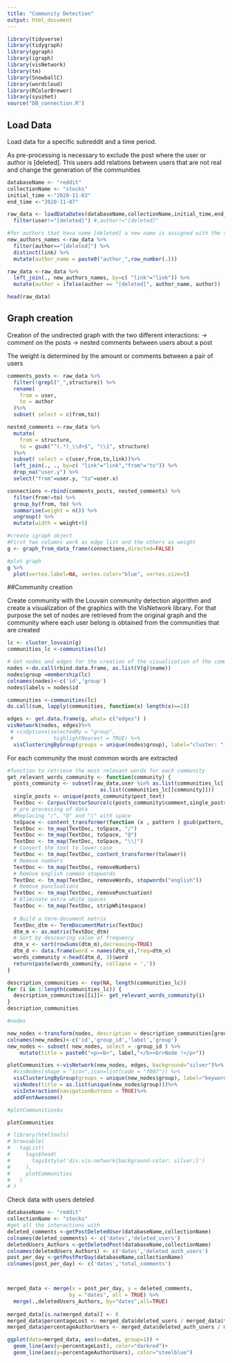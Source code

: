 ```yaml
---
title: "Community Detection"
output: html_document
---
```


```r
library(tidyverse)
library(tidygraph)
library(ggraph)
library(igraph)
library(visNetwork)
library(tm)
library(SnowballC)
library(wordcloud)
library(RColorBrewer)
library(syuzhet)
source("DB_connection.R")
```

## Load Data

Load data for a specific subreddit and a time period. 

As pre-processing is necessary to exclude the post where the user or author is [deleted]. This users add relations between users that are not real and change the generation of the communities

```r
databaseName <- "reddit"
collectionName <- "stocks"
initial_time <-"2020-11-03"
end_time <-"2020-11-07"

raw_data <- loadDataDates(databaseName,collectionName,initial_time,end_time) %>%
  filter(user!="[deleted]") #,author!="[deleted]"

#for authors that hava name [deleted] a new name is assigned with the structure "author_number"
new_authors_names <-raw_data %>%
  filter(author=="[deleted]") %>%
  distinct(link) %>%
  mutate(author_name = paste0("author_",row_number(.)))

raw_data <-raw_data %>%
  left_join(., new_authors_names, by=c( "link"="link")) %>%
  mutate(author = ifelse(author == "[deleted]", author_name, author))

head(raw_data)

```


## Graph creation

Creation of the undirected graph with the two different interactions:
-> comment on the posts 
-> nested comments between users about a post

The weight is determined by the amount or comments between a pair of users 

```r
comments_posts <- raw_data %>%
  filter(!grepl("_",structure)) %>%
  rename(
    from = user,
    to = author
  )%>%
  subset( select = c(from,to))

nested_comments <-raw_data %>% 
  mutate(
    from = structure,
    to = gsub("^(.*)_\\d+$", "\\1", structure) 
  )%>%
  subset( select = c(user,from,to,link))%>%
  left_join(., ., by=c( "link"="link","from"="to")) %>% 
  drop_na("user.y") %>%
  select("from"=user.y, "to"=user.x) 

connections <-rbind(comments_posts, nested_comments) %>% 
  filter(from!=to) %>% 
  group_by(from, to) %>%
  summarise(weight = n()) %>% 
  ungroup() %>%
  mutate(width = weight+5)

#create igraph object
#First two columns work as edge list and the others as weight 
g <- graph_from_data_frame(connections,directed=FALSE)

#plot graph
g %>%
  plot(vertex.label=NA, vertex.color="blue", vertex.size=5)
```


##Community creation

Create community with the Louvain community detection algorithm and create a visualization of the graphics with the VisNetwork library. For that purpose the set of nodes are retrieved from the original graph and the community where each user belong is obtained from the communities that are created

```r

lc <- cluster_louvain(g)
communities_lc <-communities(lc)

# Get nodes and edges for the creation of the visualization of the community
nodes <-do.call(rbind.data.frame, as.list(V(g)$name))
nodes$group =membership(lc)
colnames(nodes)<-c('id','group')
nodes$labels = nodes$id

communities <-communities(lc)
do.call(sum, lapply(communities, function(x) length(x)==1))

edges <- get.data.frame(g, what= c("edges") )
visNetwork(nodes, edges)%>%
 # visOptions(selectedBy = "group", 
 #             highlightNearest = TRUE) %>%
  visClusteringByGroup(groups = unique(nodes$group), label="cluster: ")
```
For each community the most common words are extracted

```r
#function to retrieve the most relevant words for each community
get_relevant_words_community <- function(community) {
  posts_community <- subset(raw_data,user %in% as.list(communities_lc[[community]])|author %in%
                              as.list(communities_lc[[community]]))
  single_posts <- unique(posts_community$post_text)
  TextDoc <- Corpus(VectorSource(c(posts_community$comment,single_posts)))
  # pre processing of data
  #Replacing "/", "@" and "|" with space
  toSpace <- content_transformer(function (x , pattern ) gsub(pattern, " ", x))
  TextDoc <- tm_map(TextDoc, toSpace, "/")
  TextDoc <- tm_map(TextDoc, toSpace, "@")
  TextDoc <- tm_map(TextDoc, toSpace, "\\|")
  # Convert the text to lower case
  TextDoc <- tm_map(TextDoc, content_transformer(tolower))
  # Remove numbers
  TextDoc <- tm_map(TextDoc, removeNumbers)
  # Remove english common stopwords
  TextDoc <- tm_map(TextDoc, removeWords, stopwords("english"))
  # Remove punctuations
  TextDoc <- tm_map(TextDoc, removePunctuation)
  # Eliminate extra white spaces
  TextDoc <- tm_map(TextDoc, stripWhitespace)
  
  # Build a term-document matrix
  TextDoc_dtm <- TermDocumentMatrix(TextDoc)
  dtm_m <- as.matrix(TextDoc_dtm)
  # Sort by descearing value of frequency
  dtm_v <- sort(rowSums(dtm_m),decreasing=TRUE)
  dtm_d <- data.frame(word = names(dtm_v),freq=dtm_v)
  words_community <-head(dtm_d, 3)$word
  return(paste(words_community, collapse = ','))
}


```

```r
description_communities <- rep(NA, length(communities_lc))
for (i in 1:length(communities_lc)) {
  description_communities[[i]]<- get_relevant_words_community(i)
}
description_communities

#nodes
```

```r
new_nodes <-transform(nodes, description = description_communities[group])
colnames(new_nodes)<-c('id','group_id','label','group')
new_nodes <- subset( new_nodes, select = -group_id ) %>%
    mutate(title = paste0("<p><b>", label,"</b><br>Node !</p>"))

plotCommunities <-visNetwork(new_nodes, edges, background="silver")%>%
  #visNodes(shape = "icon",icon=list(code = "f007")) %>%
  visClusteringByGroup(groups = unique(new_nodes$group), label="keywords: ")%>% 
  visNodes(title = as.list(unique(new_nodes$group)))%>%
  visInteraction(navigationButtons = TRUE)%>% 
  addFontAwesome()

#plotCommunities$x

plotCommunities

# library(htmltools)
# browsable(
#   tagList(
#     tags$head(
#       tags$style('div.vis-network{background-color: silver;}')  
#     ),
#     plotCommunities
#   )
# )
```


Check data with users deteled


```r
databaseName <- "reddit"
collectionName <- "stocks"
#get all the interactions with 
deleted_comments <-getPostDeletedUser(databaseName,collectionName)
colnames(deleted_comments) <- c('dates','deleted_users')
deletedUsers_Authors <-getDeletedPost(databaseName,collectionName)
colnames(deletedUsers_Authors) <- c('dates','deleted_auth_users')
post_per_day <-getPostPerDay(databaseName,collectionName)
colnames(post_per_day) <- c('dates','total_comments')



merged_data <- merge(x = post_per_day, y = deleted_comments, 
                    by = "dates", all = TRUE) %>%
  merge(.,deletedUsers_Authors, by="dates",all=TRUE) 
              
merged_data[is.na(merged_data)] <- 0
merged_data$percentageLost <- merged_data$deleted_users / merged_data$total_comments
merged_data$percentageAuthorUsers <- merged_data$deleted_auth_users / merged_data$total_comments

ggplot(data=merged_data, aes(x=dates, group=1)) +
  geom_line(aes(y=percentageLost), color="darkred")+
  geom_line(aes(y=percentageAuthorUsers), color="steelblue")



``` 




